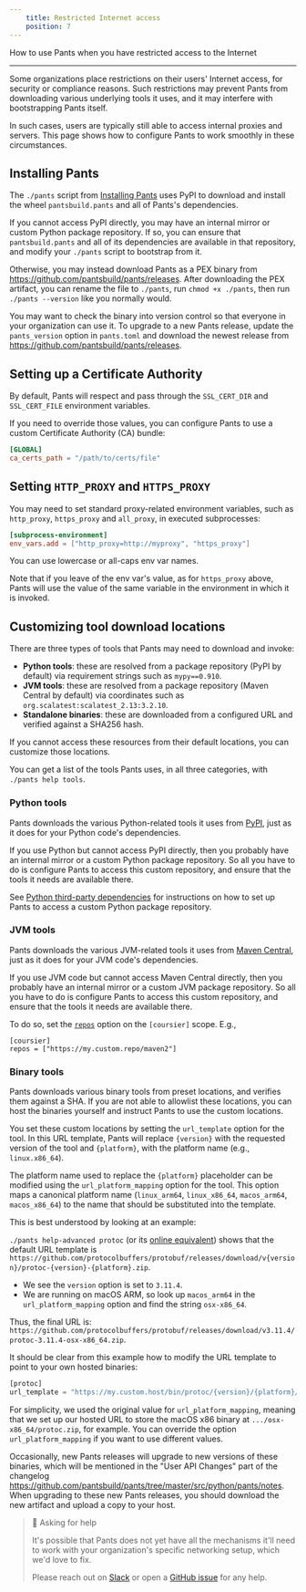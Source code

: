 ```yaml
---
    title: Restricted Internet access
    position: 7
---
```


How to use Pants when you have restricted access to the Internet

---

Some organizations place restrictions on their users' Internet access, for security or compliance reasons.  Such restrictions may prevent Pants from downloading various underlying tools it uses, and it may interfere with bootstrapping Pants itself. 

In such cases, users are typically still able to access internal proxies and servers. This page shows how to configure Pants to work smoothly in these circumstances.

Installing Pants
----------------

The `./pants` script from [Installing Pants](doc:installation) uses PyPI to download and install the wheel `pantsbuild.pants` and all of Pants's dependencies. 

If you cannot access PyPI directly, you may have an internal mirror or custom Python package repository. If so, you can ensure that `pantsbuild.pants` and all of its dependencies are available in that repository, and modify your `./pants` script to bootstrap from it.

Otherwise, you may instead download Pants as a PEX binary from <https://github.com/pantsbuild/pants/releases>. After downloading the PEX artifact, you can rename the file to `./pants`, run `chmod +x ./pants`, then run `./pants --version` like you normally would. 

You may want to check the binary into version control so that everyone in your organization can use it. To upgrade to a new Pants release, update the `pants_version` option in `pants.toml` and download the newest release from <https://github.com/pantsbuild/pants/releases>.

Setting up a Certificate Authority
----------------------------------

By default, Pants will respect and pass through the `SSL_CERT_DIR` and `SSL_CERT_FILE` environment variables.

If you need to override those values, you can configure Pants to use a custom Certificate Authority (CA) bundle:

```toml pants.toml
[GLOBAL]
ca_certs_path = "/path/to/certs/file"
```

Setting `HTTP_PROXY` and `HTTPS_PROXY`
--------------------------------------

You may need to set standard proxy-related environment variables, such as `http_proxy`, `https_proxy` and `all_proxy`, in executed subprocesses:

```toml pants.toml
[subprocess-environment]
env_vars.add = ["http_proxy=http://myproxy", "https_proxy"]
```

You can use lowercase or all-caps env var names.

Note that if you leave of the env var's value, as for `https_proxy` above, Pants will use the value of the same variable in the environment in which it is invoked.

Customizing tool download locations
-----------------------------------

There are three types of tools that Pants may need to download and invoke:

- **Python tools**: these are resolved from a package repository (PyPI by default) via requirement strings such as `mypy==0.910`.
- **JVM tools**: these are resolved from a package repository (Maven Central by default) via coordinates such as `org.scalatest:scalatest_2.13:3.2.10`.
- **Standalone binaries**: these are downloaded from a configured URL and verified against a SHA256 hash.

If you cannot access these resources from their default locations, you can customize those locations.

You can get a list of the tools Pants uses, in all three categories, with `./pants help tools`. 

### Python tools

Pants downloads the various Python-related tools it uses from [PyPI](https://pypi.org/), just as it does for your Python code's dependencies. 

If you use Python but cannot access PyPI directly, then you probably have an internal mirror or a custom Python package repository.  So all you have to do is configure Pants to access this custom repository, and ensure that the tools it needs are available there.

See [Python third-party dependencies](doc:python-third-party-dependencies#custom-repositories) for instructions on how to set up Pants to access a custom Python package repository. 

### JVM tools

Pants downloads the various JVM-related tools it uses from [Maven Central](<>), just as it does for your JVM code's dependencies.

If you use JVM code but cannot access Maven Central directly, then you probably have an internal mirror or a custom JVM package repository. So all you have to do is configure Pants to access this custom repository, and ensure that the tools it needs are available there. 

To do so, set the [`repos`](doc:reference-coursier#section-repos) option on the `[coursier]` scope. E.g., 

```text pants.toml
[coursier]
repos = ["https://my.custom.repo/maven2"]
```

### Binary tools

Pants downloads various binary tools from preset locations, and verifies them against a SHA. If you are not able to allowlist these locations, you can host the binaries yourself and instruct Pants to use the custom locations. 

You set these custom locations by setting the `url_template` option for the tool. In this URL template, Pants will replace `{version}` with the requested version of the tool and `{platform}`, with the platform name (e.g., `linux.x86_64`). 

The platform name used to replace the `{platform}` placeholder can be modified using the `url_platform_mapping` option for the tool. This option maps a canonical platform name (`linux_arm64`, `linux_x86_64`, `macos_arm64`, `macos_x86_64`) to the name that should be substituted into the template. 

This is best understood by looking at an example:

`./pants help-advanced protoc` (or its [online equivalent](doc:reference-protoc#advanced-options)) shows that the default URL template is `https://github.com/protocolbuffers/protobuf/releases/download/v{version}/protoc-{version}-{platform}.zip`. 

- We see the `version` option is set to `3.11.4`. 
- We are running on macOS ARM, so look up `macos_arm64` in the `url_platform_mapping` option and find the string `osx-x86_64`. 

Thus, the final URL is:  
`https://github.com/protocolbuffers/protobuf/releases/download/v3.11.4/protoc-3.11.4-osx-x86_64.zip`.

It should be clear from this example how to modify the URL template to point to your own hosted binaries:

```python pants.toml
[protoc]
url_template = "https://my.custom.host/bin/protoc/{version}/{platform}/protoc.zip"
```

For simplicity, we used the original value for `url_platform_mapping`, meaning that we set up our hosted URL to store the macOS x86 binary at `.../osx-x86_64/protoc.zip`, for example. You can override the option `url_platform_mapping` if you want to use different values.

Occasionally, new Pants releases will upgrade to new versions of these binaries, which will be mentioned in the "User API Changes" part of the changelog <https://github.com/pantsbuild/pants/tree/master/src/python/pants/notes>. When upgrading to these new Pants releases, you should download the new artifact and upload a copy to your host.

> 📘 Asking for help
> 
> It's possible that Pants does not yet have all the mechanisms it'll need to work with your organization's specific networking setup, which we'd love to fix.
> 
> Please reach out on [Slack](doc:community) or open a [GitHub issue](https://github.com/pantsbuild/pants/issues) for any help.
